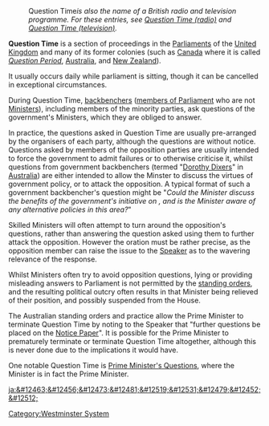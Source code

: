 : ''<nowiki></nowiki>''Question Time'' is also the name of a British radio and television programme. For these entries, see [[Question Time (radio)]] and [[Question Time (television)]].''

'''Question Time''' is a section of proceedings in the [[Parliament]]s of the [[United Kingdom]] and many of its former colonies (such as [[Canada]] where it is called ''[[Question Period]]'', [[Australia]], and [[New Zealand]]).

It usually occurs daily while parliament is sitting, though it can be cancelled in exceptional circumstances.

During Question Time, [[backbencher]]s ([[member of Parliament|members of Parliament]] who are not [[Political minister|Ministers]]), including members of the minority parties, ask questions of the government's Ministers, which they are obliged to answer.

In practice, the questions asked in Question Time are usually pre-arranged by the organisers of each party, although the questions are without notice. Questions asked by members of the opposition parties are usually intended to force the government to admit failures or to otherwise criticise it, whilst questions from government backbenchers (termed "[[Dorothy Dix]]ers" in [[Australia]]) are either intended to allow the Minster to discuss the virtues of government policy, or to attack the opposition. A typical format of such a government backbencher's question might be "''Could the Minister discuss the benefits of the government's initiative on <issue>, and is the Minister aware of any alternative policies in this area?''"

Skilled Ministers will often attempt to turn around the opposition's questions, rather than answering the question asked using them to further attack the opposition. However the oration must be rather precise, as the opposition member can raise the issue to the [[Speaker (politics)|Speaker]] as to the wavering relevance of the response.

Whilst Ministers often try to avoid opposition questions, lying or providing misleading answers to Parliament is not permitted by the [[rules of order|standing orders]], and the resulting political outcry often results in that Minister being relieved of their position, and possibly suspended from the House. 

The Australian standing orders and practice allow the Prime Minister to terminate Question Time by noting to the Speaker that "further questions be placed on the [[Notice Paper]]". It is possible for the Prime Minister to prematurely terminate or terminate Question Time altogether, although this is never done due to the implications it would have.

One notable Question Time is [[Prime Minister's Questions]], where the Minister is in fact the Prime Minister.

[[Category:Westminster System]]

[[ja:&#12463;&#12456;&#12473;&#12481;&#12519;&#12531;&#12479;&#12452;&#12512;]]